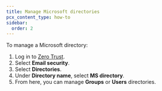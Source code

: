 ```yaml
---
title: Manage Microsoft directories
pcx_content_type: how-to
sidebar:
  order: 2
---
```


To manage a Microsoft directory:

1. Log in to [Zero Trust](https://one.dash.cloudflare.com/).
2. Select **Email security**.
3. Select **Directories**.
4. Under **Directory name**, select **MS directory**.
5. From here, you can manage **Groups** or **Users** directories.
